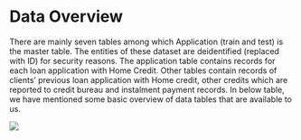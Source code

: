 # Data Overview

There are mainly seven tables among which Application (train and test) is the master table. The entities of these dataset are deidentified (replaced with ID) for security reasons. The application table contains records for each loan application with Home Credit. Other tables contain records of clients’ previous loan application with Home credit, other credits which are reported to credit bureau and instalment payment records.
In below table, we have mentioned some basic overview of data tables that are available to us.

![](Images/table.png)

